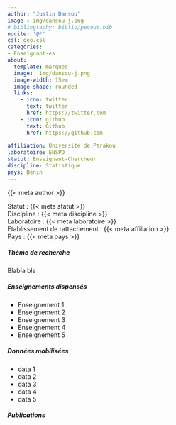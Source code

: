 ```yaml
---
author: "Justin Dansou"
image : img/dansou-j.png
# bibliography: biblio/pecout.bib
nocite: '@*'
csl: geo.csl
categories: 
- Enseignant·es
about:
  template: marquee
  image:  img/dansou-j.png
  image-width: 15em
  image-shape: rounded
  links:
    - icon: twitter
      text: twitter
      href: https://twitter.com
    - icon: github
      text: Github
      href: https://github.com
      
affiliation: Université de Parakou
laboratoire: ENSPD 
statut: Enseignant-Chercheur
discipline: Statistique
pays: Bénin
---
```


::: {#id-name}
{{< meta author >}}
:::

Statut : {{< meta statut >}}\
Discipline : {{< meta discipline >}}\
Laboratoire : {{< meta laboratoire >}}\
Etablissement de rattachement : {{< meta affiliation >}}\
Pays : {{< meta pays >}}

<div>

</div>

##### Thème de recherche

Blabla bla

<div>

</div>

##### Enseignements dispensés

-   Enseignement 1
-   Enseignement 2
-   Enseignement 3
-   Enseignement 4
-   Enseignement 5

##### Données mobilisées

-   data 1
-   data 2
-   data 3
-   data 4
-   data 5

##### Publications

::: {#refs}
:::
